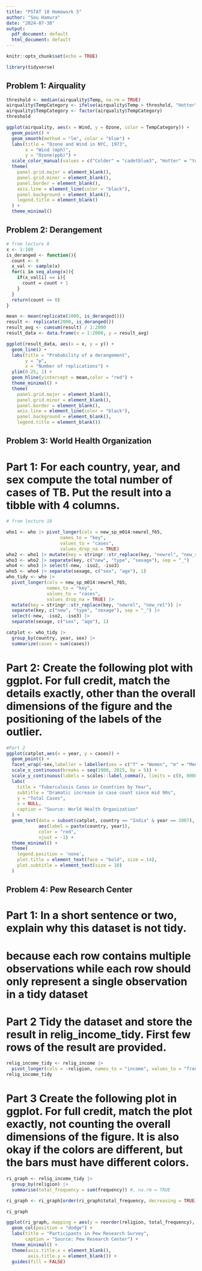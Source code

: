 ---
title: "PSTAT 10 Homework 5"
author: "Sou Hamura"
date: "2024-07-30"
output:
  pdf_document: default
  html_document: default
---

```{r setup, include=FALSE}
knitr::opts_chunk$set(echo = TRUE)
```

```{r}
library(tidyverse)
```


## Problem 1: Airquality

```{r}

threshold <- median(airquality$Temp, na.rm = TRUE)
airquality$TempCategory <- ifelse(airquality$Temp > threshold, "Hotter", "Colder")
airquality$TempCategory <- factor(airquality$TempCategory)
threshold
```

```{r}
ggplot(airquality, aes(x = Wind, y = Ozone, color = TempCategory)) +
  geom_point() +
  geom_smooth(method = "lm", color = "blue") +
  labs(title = "Ozone and Wind in NYC, 1973",
       x = "Wind (mph)",
       y = "Ozone(ppb)") +
  scale_color_manual(values = c("Colder" = "cadetblue3", "Hotter" = "tomato")) +
  theme(
    panel.grid.major = element_blank(),
    panel.grid.minor = element_blank(),
    panel.border = element_blank(),
    axis.line = element_line(color = "black"),
    panel.background = element_blank(),
    legend.title = element_blank()
  ) +
  theme_minimal()
```



## Problem 2: Derangement

```{r}

# from lecture 8
x <- 1:100
is_deranged <- function(){
  count <- 0
  x_val <- sample(x)
  for(i in seq_along(x)){
    if(x_val[i] == i){
      count = count + 1
    }
  }
  return(count <= 0)
}

```

```{r}
mean <- mean(replicate(2000, is_deranged()))
result <- replicate(2000, is_deranged())
result_avg <- cumsum(result) / 1:2000
result_data <- data.frame(x = 1:2000, y = result_avg)

ggplot(result_data, aes(x = x, y = y)) +
  geom_line() +
  labs(title = "Probability of a derangement",
       y = "p",
       x = "Number of replications") +
  ylim(0.25, 1) +
  geom_hline(yintercept = mean,color = "red") +
  theme_minimal() +
  theme(
    panel.grid.major = element_blank(),
    panel.grid.minor = element_blank(),
    panel.border = element_blank(),
    axis.line = element_line(color = "black"),
    panel.background = element_blank(),
    legend.title = element_blank())

```

## Problem 3: World Health Organization

# Part 1: For each country, year, and sex compute the total number of cases of TB. Put the result into a tibble with 4 columns.

```{r}
# from lecture 18

who1 <- who |> pivot_longer(cols = new_sp_m014:newrel_f65,
                    names_to = "key",
                    values_to = "cases",
                    values_drop_na = TRUE)
who2 <- who1 |> mutate(key = stringr::str_replace(key, "newrel", "new_rel"))
who3 <- who2 |> separate(key, c("new", "type", "sexage"), sep = "_")
who4 <- who3 |> select(-new, -iso2, -iso3)
who5 <- who4 |> separate(sexage, c("sex", "age"), 1)
who_tidy <- who |>
  pivot_longer(cols = new_sp_m014:newrel_f65,
               names_to = "key",
               values_to = "cases",
               values_drop_na = TRUE) |>
  mutate(key = stringr::str_replace(key, "newrel", "new_rel")) |>
  separate(key, c("new", "type", "sexage"), sep = "_") |>
  select(-new, -iso2, -iso3) |>
  separate(sexage, c("sex", "age"), 1)
```

```{r}

catplot <- who_tidy |>
  group_by(country, year, sex) |>
  summarize(cases = sum(cases))
```

# Part 2: Create the following plot with ggplot. For full credit, match the details exactly, other than the overall dimensions of the figure and the positioning of the labels of the outlier.

```{r}

#Part 2
ggplot(catplot,aes(x = year, y = cases)) +
  geom_point() +
  facet_wrap(~sex,labeller = labeller(sex = c("f" = "Women", "m" = "Men"))) +
  scale_x_continuous(breaks = seq(1980, 2015, by = 5)) +
  scale_y_continuous(labels = scales::label_comma(), limits = c(0, 800000)) +
  labs(
    title = "Tuberculosis Cases in Countries by Year",
    subtitle = "Dramatic increase in case count since mid 90s",
    y = "Total Cases",
    x = NULL,
    caption = "Source: World Health Organization"
  ) +
  geom_text(data = subset(catplot, country == "India" & year == 2007),
            aes(label = paste(country, year)),
            color = "red",
            vjust = -1) +
  theme_minimal() +
  theme(
    legend.position = 'none',
    plot.title = element_text(face = "bold", size = 14),
    plot.subtitle = element_text(size = 10)
  )
```


## Problem 4: Pew Research Center

# Part 1: In a short sentence or two, explain why this dataset is not tidy.

# because each row contains multiple observations while each row should only represent a single observation in a tidy dataset

# Part 2 Tidy the dataset and store the result in relig_income_tidy. First few rows of the result are provided.

```{r}

relig_income_tidy <- relig_income |>
  pivot_longer(cols = -religion, names_to = "income", values_to = "frequency")
relig_income_tidy

```

# Part 3 Create the following plot in ggplot. For full credit, match the plot exactly, not counting the overall dimensions of the figure. It is also okay if the colors are different, but the bars must have different colors.

```{r}

ri_graph <- relig_income_tidy |>
  group_by(religion) |>
  summarise(total_frequency = sum(frequency)) #, na.rm = TRUE

ri_graph <- ri_graph[order(ri_graph$total_frequency, decreasing = TRUE), ]

ri_graph

```


```{r}

ggplot(ri_graph, mapping = aes(y = reorder(religion, total_frequency), x = total_frequency, fill = religion)) +
  geom_col(position = "dodge") +
  labs(title = "Participants in Pew Research Survey",
       caption = "Source: Pew Research Center") +
  theme_minimal() +
  theme(axis.title.x = element_blank(),
        axis.title.y = element_blank()) +
  guides(fill = FALSE) 

```
